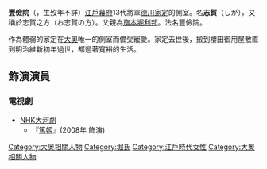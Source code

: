 '''豐儉院'''（{{lang|ja|ほうけんいん}}，生歿年不詳）[[江戶幕府|江戶幕府]]13代將軍[[德川家定|德川家定]]的側室。名'''志賀'''（しが），又稱於志賀之方（お志賀の方）。父親為[[旗本|旗本]][[堀利邦|堀利邦]]。法名豐儉院。

作為體弱的家定在[[大奧|大奧]]唯一的側室而備受寵愛。家定去世後，搬到櫻田御用屋敷直到明治維新初年過世，都過著寬裕的生活。
== 飾演演員 ==
=== 電視劇 ===
* [[NHK大河劇|NHK大河劇]] 
**『[[篤姬_(電視劇)|篤姬]]』(2008年 {{tsl|ja|鶴田真由|鶴田真由}}飾演)

{{Japan-bio-stub}}

{{DEFAULTSORT:Hōken in}}
[[Category:大奥相關人物|Category:大奥相關人物]]
[[Category:堀氏|Category:堀氏]]
[[Category:江戶時代女性|Category:江戶時代女性]]
[[Category:大奧相關人物|Category:大奧相關人物]]